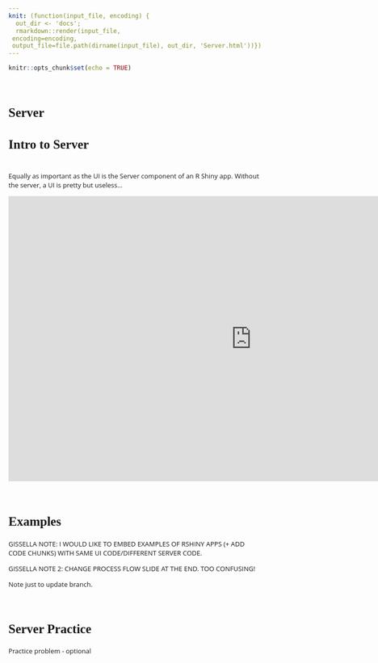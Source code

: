 ```yaml
---
knit: (function(input_file, encoding) {
  out_dir <- 'docs';
  rmarkdown::render(input_file,
 encoding=encoding,
 output_file=file.path(dirname(input_file), out_dir, 'Server.html'))})
---
```

<style>
@import url('https://fonts.googleapis.com/css?family=Scope+One&display=swap');
@import url('https://fonts.googleapis.com/css?family=Scope+One|Unica+One&display=swap&subset=latin-ext');
@import url('https://fonts.googleapis.com/css?family=Open+Sans&display=swap');

h1,h2 {font-family: 'Unica One', cursive;
      font-size: 25px;}
p {font-family: 'Open Sans', sans-serif;
      font-size: 13px;}      
</style>
```r
knitr::opts_chunk$set(echo = TRUE)
```
&nbsp;  

# Server {.tabset .tabset-fade}

## Intro to Server  

&nbsp;  
Equally as important as the UI is the Server component of an R Shiny app. Without the server, a UI is pretty but useless...
&nbsp;  

<iframe src="https://4mosteurope.sharepoint.com/sites/traininganddevelopment/_layouts/15/Doc.aspx?sourcedoc={a2541ca7-1d47-4aee-a2e6-5773b2f0579e}&amp;action=embedview&amp;wdAr=1.7777777777777776" width="962px" height="565px" frameborder="0">This is an embedded <a target="_blank" href="https://office.com">Microsoft Office</a> presentation, powered by <a target="_blank" href="https://office.com/webapps">Office</a>.</iframe>

&nbsp;    

## Examples  

GISSELLA NOTE: I WOULD LIKE TO EMBED EXAMPLES OF RSHINY APPS (+ ADD CODE CHUNKS) WITH SAME UI CODE/DIFFERENT SERVER CODE.  

GISSELLA NOTE 2: CHANGE PROCESS FLOW SLIDE AT THE END. TOO CONFUSING!

Note just to update branch.  

&nbsp;    

## Server Practice  

Practice problem - optional
